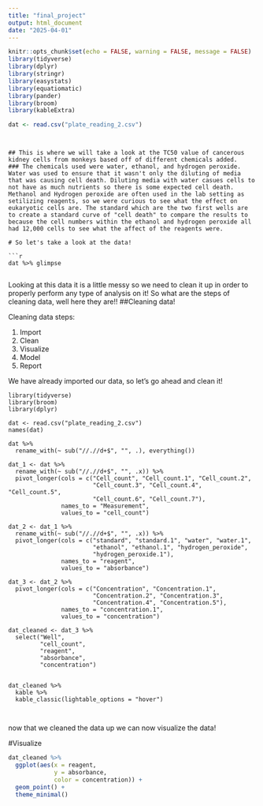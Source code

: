 ```yaml
---
title: "final_project"
output: html_document
date: "2025-04-01"
---
```


```r
knitr::opts_chunk$set(echo = FALSE, warning = FALSE, message = FALSE)
library(tidyverse)
library(dplyr)
library(stringr)
library(easystats)
library(equatiomatic)
library(pander)
library(broom)
library(kableExtra)

dat <- read.csv("plate_reading_2.csv")
```



```


## This is where we will take a look at the TC50 value of cancerous kidney cells from monkeys based off of different chemicals added. 
### The chemicals used were water, ethanol, and hydrogen peroxide. 
Water was used to ensure that it wasn't only the diluting of media that was causing cell death. Diluting media with water casues cells to not have as much nutrients so there is some expected cell death. Methanol and Hydrogen peroxide are often used in the lab setting as setilizing reagents, so we were curious to see what the effect on eukaryotic cells are. The standard which are the two first wells are to create a standard curve of "cell death" to compare the results to because the cell numbers within the ethanol and hydrogen peroxide all had 12,000 cells to see what the affect of the reagents were. 

# So let's take a look at the data! 

```r
dat %>% glimpse


```
Looking at this data it is a little messy so we need to clean it up in order to properly perform any type of analysis on it! So what are the steps of cleaning data, well here they are!!
##Cleaning data!

Cleaning data steps: 

1. Import 
2. Clean
3. Visualize
4. Model
5. Report 

We have already imported our data, so let's go ahead and clean it!

```{}
library(tidyverse)
library(broom)
library(dplyr)

dat <- read.csv("plate_reading_2.csv")
names(dat)

dat %>% 
  rename_with(~ sub("//.//d+$", "", .), everything())

dat_1 <- dat %>% 
  rename_with(~ sub("//.//d+$", "", .x)) %>%
  pivot_longer(cols = c("Cell_count", "Cell_count.1", "Cell_count.2", 
                        "Cell_count.3", "Cell_count.4", "Cell_count.5", 
                        "Cell_count.6", "Cell_count.7"), 
               names_to = "Measurement", 
               values_to = "cell_count")

dat_2 <- dat_1 %>% 
  rename_with(~ sub("//.//d+$", "", .x)) %>%
  pivot_longer(cols = c("standard", "standard.1", "water", "water.1", 
                        "ethanol", "ethanol.1", "hydrogen_peroxide", 
                        "hydrogen_peroxide.1"), 
               names_to = "reagent", 
               values_to = "absorbance")

dat_3 <- dat_2 %>% 
  pivot_longer(cols = c("Concentration", "Concentration.1", 
                        "Concentration.2", "Concentration.3", 
                        "Concentration.4", "Concentration.5"), 
               names_to = "concentration.1", 
               values_to = "concentration")

dat_cleaned <- dat_3 %>% 
  select("Well", 
         "cell_count", 
         "reagent", 
         "absorbance", 
         "concentration")


dat_cleaned %>% 
  kable %>%
  kable_classic(lightable_options = "hover")



```

now that we cleaned the data up we can now visualize the data!

#Visualize 

```r
dat_cleaned %>% 
  ggplot(aes(x = reagent, 
             y = absorbance, 
             color = concentration)) + 
  geom_point() + 
  theme_minimal()
```

```


```





